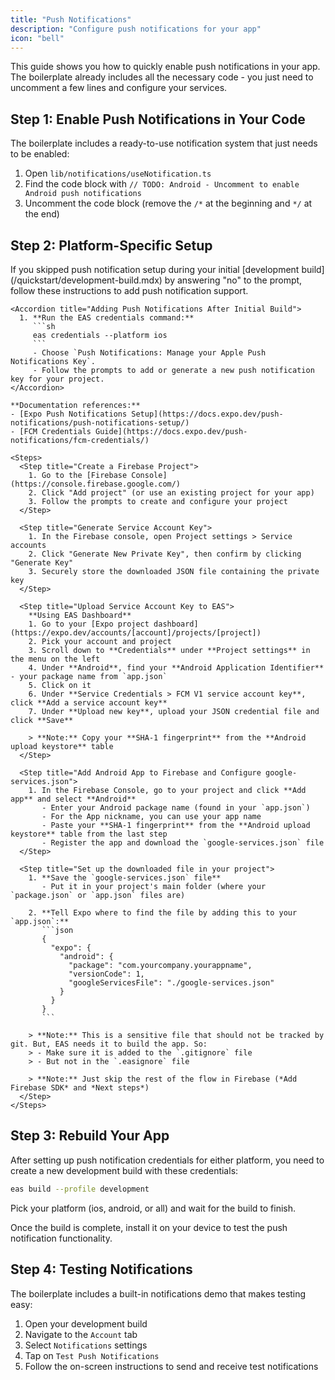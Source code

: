 ```yaml
---
title: "Push Notifications"
description: "Configure push notifications for your app"
icon: "bell"
---
```


This guide shows you how to quickly enable push notifications in your app. The boilerplate already includes all the necessary code - you just need to uncomment a few lines and configure your services.

## Step 1: Enable Push Notifications in Your Code

The boilerplate includes a ready-to-use notification system that just needs to be enabled:

1. Open `lib/notifications/useNotification.ts`
2. Find the code block with `// TODO: Android - Uncomment to enable Android push notifications`
3. Uncomment the code block (remove the `/*` at the beginning and `*/` at the end)

## Step 2: Platform-Specific Setup

<Tabs>
  <Tab title="iOS Setup (APNs)">
    <Tip>
      If you skipped push notification setup during your initial [development build](/quickstart/development-build.mdx) by answering "no" to the prompt, follow these instructions to add push notification support.
    </Tip>

    <Accordion title="Adding Push Notifications After Initial Build">
      1. **Run the EAS credentials command:**
         ```sh
         eas credentials --platform ios
         ```
         - Choose `Push Notifications: Manage your Apple Push Notifications Key`.
         - Follow the prompts to add or generate a new push notification key for your project.
    </Accordion>
  </Tab>
  
  <Tab title="Android Setup (FCM)">

    **Documentation references:**
    - [Expo Push Notifications Setup](https://docs.expo.dev/push-notifications/push-notifications-setup/)
    - [FCM Credentials Guide](https://docs.expo.dev/push-notifications/fcm-credentials/)

    <Steps>
      <Step title="Create a Firebase Project">
        1. Go to the [Firebase Console](https://console.firebase.google.com/)
        2. Click "Add project" (or use an existing project for your app)
        3. Follow the prompts to create and configure your project
      </Step>

      <Step title="Generate Service Account Key">
        1. In the Firebase console, open Project settings > Service accounts
        2. Click "Generate New Private Key", then confirm by clicking "Generate Key"
        3. Securely store the downloaded JSON file containing the private key
      </Step>

      <Step title="Upload Service Account Key to EAS">
        **Using EAS Dashboard**
        1. Go to your [Expo project dashboard](https://expo.dev/accounts/[account]/projects/[project])
        2. Pick your account and project
        3. Scroll down to **Credentials** under **Project settings** in the menu on the left
        4. Under **Android**, find your **Android Application Identifier** - your package name from `app.json`
        5. Click on it
        6. Under **Service Credentials > FCM V1 service account key**, click **Add a service account key**
        7. Under **Upload new key**, upload your JSON credential file and click **Save**

        > **Note:** Copy your **SHA-1 fingerprint** from the **Android upload keystore** table
      </Step>

      <Step title="Add Android App to Firebase and Configure google-services.json">
        1. In the Firebase Console, go to your project and click **Add app** and select **Android**
           - Enter your Android package name (found in your `app.json`)
           - For the App nickname, you can use your app name
           - Paste your **SHA-1 fingerprint** from the **Android upload keystore** table from the last step
           - Register the app and download the `google-services.json` file
      </Step>

      <Step title="Set up the downloaded file in your project">
        1. **Save the `google-services.json` file**
           - Put it in your project's main folder (where your `package.json` or `app.json` files are)

        2. **Tell Expo where to find the file by adding this to your `app.json`:**
           ```json
           {
             "expo": {
               "android": {
                 "package": "com.yourcompany.yourappname",
                 "versionCode": 1,
                 "googleServicesFile": "./google-services.json"
               }
             }
           }
           ```

        > **Note:** This is a sensitive file that should not be tracked by git. But, EAS needs it to build the app. So:
        > - Make sure it is added to the `.gitignore` file
        > - But not in the `.easignore` file

        > **Note:** Just skip the rest of the flow in Firebase (*Add Firebase SDK* and *Next steps*)
      </Step>
    </Steps>
  </Tab>
</Tabs>

## Step 3: Rebuild Your App

After setting up push notification credentials for either platform, you need to create a new development build with these credentials:

```bash
eas build --profile development
```

Pick your platform (ios, android, or all) and wait for the build to finish.

Once the build is complete, install it on your device to test the push notification functionality.

## Step 4: Testing Notifications

The boilerplate includes a built-in notifications demo that makes testing easy:

1. Open your development build
2. Navigate to the `Account` tab 
3. Select `Notifications` settings
4. Tap on `Test Push Notifications`
5. Follow the on-screen instructions to send and receive test notifications